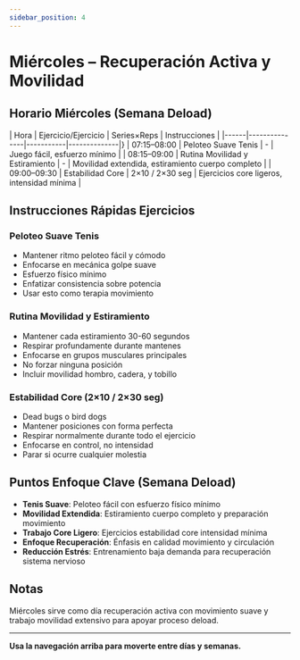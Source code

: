 ```yaml
---
sidebar_position: 4
---
```



<WorkoutNav weekNumber={4} />

# Miércoles – Recuperación Activa y Movilidad

## Horario Miércoles (Semana Deload)

| Hora | Ejercicio/Ejercicio | Series×Reps | Instrucciones |
|------|---------------|-----------|--------------|}
| 07:15–08:00 | Peloteo Suave Tenis | - | Juego fácil, esfuerzo mínimo |
| 08:15–09:00 | Rutina Movilidad y Estiramiento | - | Movilidad extendida, estiramiento cuerpo completo |
| 09:00–09:30 | Estabilidad Core | 2×10 / 2×30 seg | Ejercicios core ligeros, intensidad mínima |

## Instrucciones Rápidas Ejercicios

### Peloteo Suave Tenis
- Mantener ritmo peloteo fácil y cómodo
- Enfocarse en mecánica golpe suave
- Esfuerzo físico mínimo
- Enfatizar consistencia sobre potencia
- Usar esto como terapia movimiento

### Rutina Movilidad y Estiramiento
- Mantener cada estiramiento 30-60 segundos
- Respirar profundamente durante mantenes
- Enfocarse en grupos musculares principales
- No forzar ninguna posición
- Incluir movilidad hombro, cadera, y tobillo

### Estabilidad Core (2×10 / 2×30 seg)
- Dead bugs o bird dogs
- Mantener posiciones con forma perfecta
- Respirar normalmente durante todo el ejercicio
- Enfocarse en control, no intensidad
- Parar si ocurre cualquier molestia

## Puntos Enfoque Clave (Semana Deload)

- **Tenis Suave**: Peloteo fácil con esfuerzo físico mínimo
- **Movilidad Extendida**: Estiramiento cuerpo completo y preparación movimiento
- **Trabajo Core Ligero**: Ejercicios estabilidad core intensidad mínima
- **Enfoque Recuperación**: Énfasis en calidad movimiento y circulación
- **Reducción Estrés**: Entrenamiento baja demanda para recuperación sistema nervioso

## Notas

Miércoles sirve como día recuperación activa con movimiento suave y trabajo movilidad extensivo para apoyar proceso deload.

---

**Usa la navegación arriba para moverte entre días y semanas.**